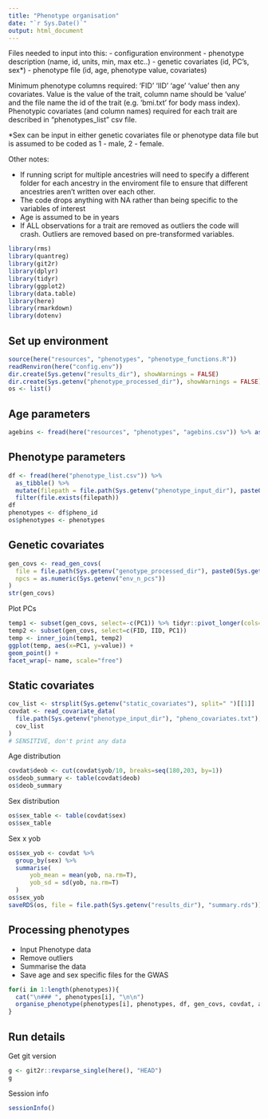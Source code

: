 ```yaml
---
title: "Phenotype organisation"
date: "`r Sys.Date()`"
output: html_document
---
```


Files needed to input into this:
 - configuration environment
 - phenotype description (name, id, units, min, max etc..)
 - genetic covariates (id, PC's, sex*)
 - phenotype file (id, age, phenotype value, covariates)
 
Minimum phenotype columns required: 'FID' 'IID' 'age' 'value' then any covariates. Value is the value of the trait, column name should be 'value' and the file name the id of the trait (e.g. 'bmi.txt' for body mass index). Phenotypic covariates (and column names) required for each trait are described in "phenotypes_list" csv file. 

*Sex can be input in either genetic covariates file or phenotype data file but is assumed to be coded as 1 - male, 2 - female.
 
Other notes:

 - If running script for multiple ancestries will need to specify a different folder for each ancestry in the enviroment file to ensure that different ancestries aren't written over each other. 
 - The code drops anything with NA rather than being specific to the variables of interest
 - Age is assumed to be in years
 - If ALL observations for a trait are removed as outliers the code will crash. Outliers are removed based on pre-transformed variables.


```r
library(rms)
library(quantreg)
library(git2r)
library(dplyr)
library(tidyr)
library(ggplot2)
library(data.table)
library(here)
library(rmarkdown)
library(dotenv)
```

## Set up environment

```r
source(here("resources", "phenotypes", "phenotype_functions.R"))
readRenviron(here("config.env"))
dir.create(Sys.getenv("results_dir"), showWarnings = FALSE)
dir.create(Sys.getenv("phenotype_processed_dir"), showWarnings = FALSE)
os <- list()
```

## Age parameters

```r
agebins <- fread(here("resources", "phenotypes", "agebins.csv")) %>% as_tibble()
```

## Phenotype parameters

```r
df <- fread(here("phenotype_list.csv")) %>% 
  as_tibble() %>%
  mutate(filepath = file.path(Sys.getenv("phenotype_input_dir"), paste0(pheno_id, ".txt"))) %>%
  filter(file.exists(filepath))
df
phenotypes <- df$pheno_id
os$phenotypes <- phenotypes
```

## Genetic covariates

```r
gen_covs <- read_gen_covs(
  file = file.path(Sys.getenv("genotype_processed_dir"), paste0(Sys.getenv("bfile_prefix"), "pc.txt")),
  npcs = as.numeric(Sys.getenv("env_n_pcs"))
)
str(gen_covs)
```

Plot PCs

```r
temp1 <- subset(gen_covs, select=-c(PC1)) %>% tidyr::pivot_longer(cols=-c("FID", "IID"))
temp2 <- subset(gen_covs, select=c(FID, IID, PC1))
temp <- inner_join(temp1, temp2)
ggplot(temp, aes(x=PC1, y=value)) +
geom_point() +
facet_wrap(~ name, scale="free")
```

## Static covariates

```r
cov_list <- strsplit(Sys.getenv("static_covariates"), split=" ")[[1]]
covdat <- read_covariate_data(
  file.path(Sys.getenv("phenotype_input_dir"), "pheno_covariates.txt"),
  cov_list
)
# SENSITIVE, don't print any data
```

Age distribution

```r
covdat$deob <- cut(covdat$yob/10, breaks=seq(180,203, by=1))
os$deob_summary <- table(covdat$deob)
os$deob_summary
```

Sex distribution

```r
os$sex_table <- table(covdat$sex)
os$sex_table
```

Sex x yob

```r
os$sex_yob <- covdat %>% 
  group_by(sex) %>% 
  summarise(
      yob_mean = mean(yob, na.rm=T), 
      yob_sd = sd(yob, na.rm=T)
  )
os$sex_yob
saveRDS(os, file = file.path(Sys.getenv("results_dir"), "summary.rds"))
```

## Processing phenotypes

- Input Phenotype data
- Remove outliers
- Summarise the data
- Save age and sex specific files for the GWAS

```r
for(i in 1:length(phenotypes)){
  cat("\n### ", phenotypes[i], "\n\n")
  organise_phenotype(phenotypes[i], phenotypes, df, gen_covs, covdat, agebins, pl=TRUE)
}
```

## Run details

Get git version

```r
g <- git2r::revparse_single(here(), "HEAD")
g
```

Session info

```r
sessionInfo()
```
